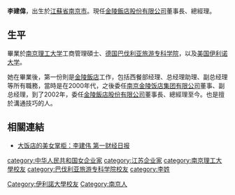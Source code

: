 '''李建偉'''{{BD|1964年}}，出生於[[江蘇省|江蘇省]][[南京市|南京市]]。現任[[金陵飯店股份有限公司|金陵飯店股份有限公司]]董事長、總經理。

==生平==
畢業於[[南京理工大学|南京理工大学]]工商管理碩士、[[德国|德国]][[巴伐利亚旅游专科学院|巴伐利亚旅游专科学院]]，以及[[美国|美国]][[伊利诺大学|伊利诺大学]]。

她在畢業後，第一份則是[[金陵飯店|金陵飯店]]工作，包括西餐部经理、总经理助理、副总经理等所有職務，當時是在2000年代，之後委任[[南京金陵饭店集团有限公司|南京金陵饭店集团有限公司]]董事、副总经理，到了2002年，委任[[金陵飯店股份有限公司|金陵飯店股份有限公司]]董事長、總經理至今。也是擅於溝通技巧的人。

==相關連結==
*[http://finance.sina.com.cn/g/20070330/04153455571.shtml 大饭店的美女掌柜：李建伟 第一财经日报] {{Wayback|url=http://finance.sina.com.cn/g/20070330/04153455571.shtml |date=20180930011440 }}

{{DEFAULTSORT:L}}
[[category:中华人民共和国女企业家|category:中华人民共和国女企业家]]
[[category:江苏企业家|category:江苏企业家]]
[[category:南京理工大學校友|category:南京理工大學校友]]
[[category:巴伐利亚旅游专科学院校友|category:巴伐利亚旅游专科学院校友]]
[[Category:伊利諾大學校友|Category:伊利諾大學校友]]
[[Category:南京人|Category:南京人]]
[[category:李姓|category:李姓]]